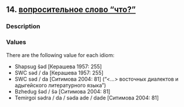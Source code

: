 ## 14. <a href =  'https://agricolamz.github.io/The_Circassian_Isoglosses_Database/14.html'>вопросительное слово "что?"</a>
### Description



### Values
There are the following value for each idiom:

* Shapsug  ŝəd [Керашева 1957: 255] 
* SWC  səd / da [Керашева 1957: 255] 
* SWC  səd / da [Ситимова 2004: 81] ("<...> восточных диалектов и адыгейского литературного языка")
* Bzhedug  ŝəd / ŝə [Ситимова 2004: 81] 
* Temirgoi  sədra / da / səda ade / dade [Ситимова 2004: 81] 

